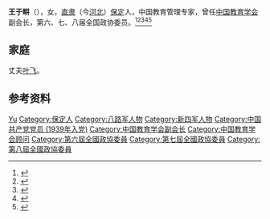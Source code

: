 '''王于畊'''（{{bd|1921年||1993年|6月29日}}），女，[[直隶|直隶]]（今[[河北|河北]]）[[保定|保定]]人，中国教育管理专家，曾任[[中国教育学会|中国教育学会]]副会长，第六、七、八届全国政协委员。<ref>{{Cite book|title=历届全国政协委员人名辞典|author=|publisher=中国国际广播出版社|year=1996|isbn=9787507813746|location=北京|pages=286}}</ref><ref>{{Cite book|title=中华人民共和国职官志|author=何虎生, 李耀东, 向常福主编|publisher=中国社会出版社|year=2003|isbn=9787800883934|location=北京|pages=}}</ref><ref>{{Cite book|title=古今中外女名人辞典|author=中国妇女管理干部学院编|publisher=中国广播电视出版社|year=1989|isbn=|location=北京|pages=}}</ref><ref>{{Cite book|title=中华当代文化名人大辞典|author=张品兴, 殷登祥, 陈有进等主编|publisher=中国广播电视出版社|year=1992|isbn=9787504315137|location=北京|pages=}}</ref><ref>{{Cite book|title=华夏妇女名人词典|author=周行健主编|publisher=华夏出版社|year=1988|isbn=|location=北京|pages=}}</ref>

== 家庭 ==
丈夫[[叶飞|叶飞]]。

== 参考资料 ==
{{reflist}}

{{中国人物小作品}}
{{Navboxes
| title  = 王于畊在[[中国教育学会|中国教育学会]]的职务
| list1  =
{{中国教育学会第一届理事会}}
{{中国教育学会第二届理事会}}
{{中国教育学会第三届理事会}}
}}

{{Authority control}}
{{DEFAULTSORT:Wang王}}
[[Category:王姓|Yu]]
[[Category:保定人|Category:保定人]]
[[Category:八路军人物|Category:八路军人物]]
[[Category:新四军人物|Category:新四军人物]]
[[Category:中国共产党党员_(1939年入党)|Category:中国共产党党员 (1939年入党)]]
[[Category:中国教育学会副会长|Category:中国教育学会副会长]]
[[Category:中国教育学会顾问|Category:中国教育学会顾问]]
[[Category:第六屆全國政協委員|Category:第六屆全國政協委員]]
[[Category:第七屆全國政協委員|Category:第七屆全國政協委員]]
[[Category:第八屆全國政協委員|Category:第八屆全國政協委員]]